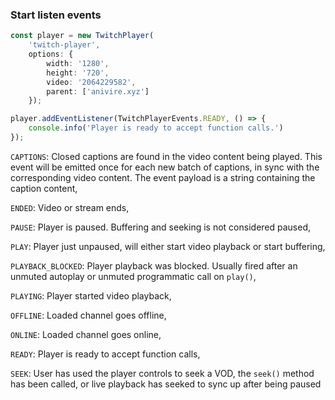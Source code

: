 ### Start listen events
```ts
const player = new TwitchPlayer(
    'twitch-player', 
    options: {
        width: '1280',
        height: '720',
        video: '2064229582',
        parent: ['anivire.xyz']
    });

player.addEventListener(TwitchPlayerEvents.READY, () => {
    console.info('Player is ready to accept function calls.')
});
```

`CAPTIONS`: Closed captions are found in the video content being played. This event will be emitted once for each new batch of captions, in sync with the corresponding video content. The event payload is a string containing the caption content,

`ENDED`: Video or stream ends,

`PAUSE`: Player is paused. Buffering and seeking is not considered paused,

`PLAY`: Player just unpaused, will either start video playback or start buffering,

`PLAYBACK_BLOCKED`: Player playback was blocked. Usually fired after an unmuted autoplay or unmuted programmatic call on `play()`,

`PLAYING`: Player started video playback,

`OFFLINE`: Loaded channel goes offline,

`ONLINE`: Loaded channel goes online,

`READY`: Player is ready to accept function calls,

`SEEK`: User has used the player controls to seek a VOD, the `seek()` method has been called, or live playback has seeked to sync up after being paused